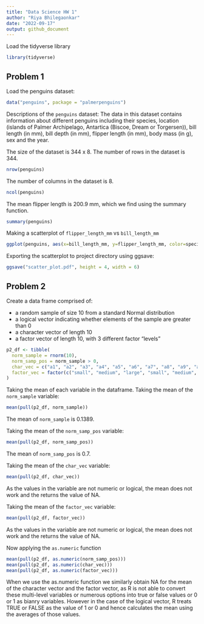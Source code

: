 ```yaml
---
title: "Data Science HW 1"
author: "Riya Bhilegaonkar"
date: "2022-09-17"
output: github_document
---
```


Load the tidyverse library
```r
library(tidyverse)
```

## Problem 1

Load the penguins dataset:

```r
data("penguins", package = "palmerpenguins")
```

Descriptions of the `penguins` dataset:
The data in this dataset contains information about different penguins including their species, location (islands of Palmer Archipelago, Antartica (Biscoe, Dream or Torgersen)), bill length (in mm), bill depth (in mm), flipper length (in mm), body mass (in g), sex and the year.

The size of the dataset is 344 x 8.
The number of rows in the dataset is 344.
```r
nrow(penguins)
```

The number of columns in the dataset is 8.
```r
ncol(penguins)
```

The mean flipper length is 200.9 mm, which we find using the summary function.
```r
summary(penguins)
```

Making a scatterplot of `flipper_length_mm` vs `bill_length_mm`
```r
ggplot(penguins, aes(x=bill_length_mm, y=flipper_length_mm, color=species)) + geom_point()
```

Exporting the scatterplot to project directory using ggsave:
```r
ggsave("scatter_plot.pdf", height = 4, width = 6)
```

## Problem 2
Create a data frame comprised of:

- a random sample of size 10 from a standard Normal distribution
- a logical vector indicating whether elements of the sample are greater than 0
- a character vector of length 10
- a factor vector of length 10, with 3 different factor “levels”

```r
p2_df <- tibble(
  norm_sample = rnorm(10),
  norm_samp_pos = norm_sample > 0,
  char_vec = c("a1", "a2", "a3", "a4", "a5", "a6", "a7", "a8", "a9", "a10"),
  factor_vec = factor(c("small", "medium", "large", "small", "medium", "large", "small", "medium", "large", "small"))
)

```

Taking the mean of each variable in the dataframe.
Taking the mean of the `norm_sample` variable:
```r
mean(pull(p2_df, norm_sample))
```

The mean of `norm_sample` is 0.1389.

Taking the mean of the `norm_samp_pos` variable:
```r
mean(pull(p2_df, norm_samp_pos))
```

The mean of `norm_samp_pos` is 0.7.

Taking the mean of the `char_vec` variable:
```r
mean(pull(p2_df, char_vec))
```

As the values in the variable are not numeric or logical, the mean does not work and the returns the value of NA. 

Taking the mean of the `factor_vec` variable:
```r
mean(pull(p2_df, factor_vec))
```

As the values in the variable are not numeric or logical, the mean does not work and the returns the value of NA. 

Now applying the `as.numeric` function 
```r
mean(pull(p2_df, as.numeric(norm_samp_pos)))
mean(pull(p2_df, as.numeric(char_vec)))
mean(pull(p2_df, as.numeric(factor_vec)))
```

When we use the as.numeric function we similarly obtain NA for the mean of the character vector and the factor vector, as R is not able to convert these multi-level variables or numerous options into true or false values or 0 or 1 as bianry variables. However in the case of the logical vector, R treats TRUE or FALSE as the value of 1 or 0 and hence calculates the mean using the averages of those values.
